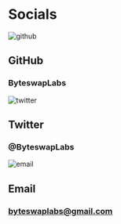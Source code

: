 
# Socials

<Card url="https://github.com/ByteswapLabs">

![github](./images/octonaut.jpg)

## GitHub

### ByteswapLabs

</Card>

<Card url="https://twitter.com/byteswaplabs">

![twitter](./images/twitter.jpg)

## Twitter

### @ByteswapLabs

</Card>

<Card url="mailto:byteswaplabs@gmail.com">

![email](./images/email.jpg)

## Email

### byteswaplabs@gmail.com

</Card>
